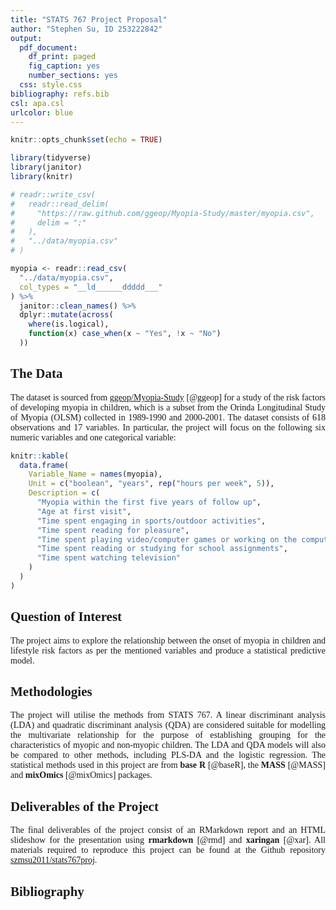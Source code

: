 ```yaml
---
title: "STATS 767 Project Proposal"
author: "Stephen Su, ID 253222842"
output:
  pdf_document:
    df_print: paged
    fig_caption: yes
    number_sections: yes
  css: style.css
bibliography: refs.bib
csl: apa.csl
urlcolor: blue
---
```


<style type="text/css">

body {
  font-family: serif;
  text-align: justify;
}

</style>

```r
knitr::opts_chunk$set(echo = TRUE)
```
```r
library(tidyverse)
library(janitor)
library(knitr)

# readr::write_csv(
#   readr::read_delim(
#     "https://raw.github.com/ggeop/Myopia-Study/master/myopia.csv",
#     delim = ";"
#   ),
#   "../data/myopia.csv"
# )

myopia <- readr::read_csv(
  "../data/myopia.csv",
  col_types = "__ld______ddddd___"
) %>%
  janitor::clean_names() %>%
  dplyr::mutate(across(
    where(is.logical),
    function(x) case_when(x ~ "Yes", !x ~ "No")
  ))
```

## The Data
The dataset is sourced from [ggeop/Myopia-Study](https://github.com/ggeop/Myopia-Study) [@ggeop] for a study of the risk factors of developing myopia in children, which is a subset from the Orinda Longitudinal Study of Myopia (OLSM) collected in 1989-1990 and 2000-2001. The dataset consists of 618 observations and 17 variables. In particular, the project will focus on the following six numeric variables and one categorical variable:

```r
knitr::kable(
  data.frame(
    Variable_Name = names(myopia),
    Unit = c("boolean", "years", rep("hours per week", 5)),
    Description = c(
      "Myopia within the first five years of follow up",
      "Age at first visit",
      "Time spent engaging in sports/outdoor activities",
      "Time spent reading for pleasure",
      "Time spent playing video/computer games or working on the computer",
      "Time spent reading or studying for school assignments",
      "Time spent watching television"
    )
  )
)
```

## Question of Interest
The project aims to explore the relationship between the onset of myopia in children and lifestyle risk factors as per the mentioned variables and produce a statistical predictive model.

## Methodologies
The project will utilise the methods from STATS 767. A linear discriminant analysis (LDA) and quadratic discriminant analysis (QDA) are considered suitable for modelling the multivariate relationship for the purpose of establishing grouping for the characteristics of myopic and non-myopic children. The LDA and QDA models will also be compared to other methods, including PLS-DA and the logistic regression. The statistical methods used in this project are from **base R** [@baseR], the **MASS** [@MASS] and **mixOmics** [@mixOmics] packages.

## Deliverables of the Project
The final deliverables of the project consist of an RMarkdown report and an HTML slideshow for the presentation using **rmarkdown** [@rmd] and **xaringan** [@xar]. All materials required to reproduce this project can be found at the Github repository [szmsu2011/stats767proj](https://github.com/szmsu2011/stats767proj).


\newpage

## Bibliography
